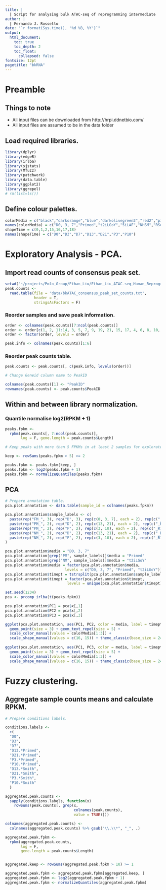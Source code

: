 ```yaml
---
title: | 
  | Script for analysing bulk ATAC-seq of reprogramming intermediate
author: |
  | Fernando J. Rossello
date: "`r format(Sys.time(), '%d %B, %Y')`"
output: 
  html_document:
    toc: true
    toc_depth: 2
    toc_float: 
      collapsed: false
fontsize: 12pt
pagetitle: "bkRNA"
---
```


# Preamble
## Things to note
- All input files can be downloaded from http://hrpi.ddnetbio.com/
- All input files are assumed to be in the data folder

## Load required libraries.

```r
library(dplyr)
library(edgeR)
library(irlba)
library(sjstats)
library(Mfuzz)
library(patchwork)
library(data.table)
library(ggplot2)
library(ggrepel)
# rm(list=ls())
```
## Define colour palettes.

```r

colorMedia = c("black","darkorange","blue","darkolivegreen2","red2","pink2")
names(colorMedia) = c("D0, 3, 7","Primed","t2iLGoY","5iLAF","NHSM","RSeT")
shapeTime = c(0,1,2,15,16,17,18)
names(shapeTime) = c("D0","D3","D7","D13","D21","P3","P10")
```

# Exploratory Analysis - PCA.
## Import read counts of consensus peak set.
```r
setwd("~/projects/Polo_Group/Ethan_Liu/Ethan_Liu_ATAC-seq_Human_Reprogramming_human_samples/analysis/R/scripts/github")
peak.counts <-
  read.table(file = "data/bkATAC_consensus_peak_set_counts.txt",
             header = T,
             stringsAsFactors = F)
```

### Reorder samples and save peak information.
```r
order <- colnames(peak.counts)[7:ncol(peak.counts)]
order <- order[c(1, 2, 11:14, 3, 5, 7, 9, 19, 21, 15, 17, 4, 6, 8, 10, 20, 22, 16, 18)]
order <- factor(order, levels = order)

peak.info <- colnames(peak.counts)[1:6]
```

### Reorder peak counts table.

```r

peak.counts <- peak.counts[, c(peak.info, levels(order))]

# Change Geneid column name to PeakID

colnames(peak.counts)[1] <- "PeakID"
rownames(peak.counts) <- peak.counts$PeakID
```

## Within and between library normalization.

### Quantile normalise log2(RPKM + 1)

```r

peaks.fpkm <-
  rpkm(peak.counts[, 7:ncol(peak.counts)],
       log = F, gene.length = peak.counts$Length)

# Keep peaks with more than 5 FPKMs in at least 2 samples for exploratory analysis.

keep <- rowSums(peaks.fpkm > 5) >= 2

peaks.fpkm <- peaks.fpkm[keep, ]
peaks.fpkm <- log2(peaks.fpkm + 1)
peaks.fpkm <- normalizeQuantiles(peaks.fpkm)
```

## PCA 

```r
# Prepare annotation table.
pca.plot.annotation <- data.table(sample_id = colnames(peaks.fpkm))

pca.plot.annotation$sample_labels <- c(
  paste(rep("FM_", 3), rep("D", 3), rep(c(0, 3, 7), each = 2), rep(c("_R1", "_R2")), sep = ""),
  paste(rep("PM_", 2), rep("D", 2), rep(c(13, 21), each = 2), rep(c("_R1", "_R2")), sep = ""),
  paste(rep("PM_", 2), rep("P", 2), rep(c(3, 10), each = 2), rep(c("_R1", "_R2")), sep = ""),
  paste(rep("NM_", 2), rep("D", 2), rep(c(13, 21), each = 2), rep(c("_R1", "_R2")), sep = ""),
  paste(rep("NM_", 2), rep("P", 2), rep(c(3, 10), each = 2), rep(c("_R1", "_R2")), sep = "")
)

pca.plot.annotation$media = "D0, 3, 7"
pca.plot.annotation[grep("PM", sample_labels)]$media = "Primed"
pca.plot.annotation[grep("NM", sample_labels)]$media = "t2iLGoY"
pca.plot.annotation$media = factor(pca.plot.annotation$media, 
                           levels = c("D0, 3, 7", "Primed", "t2iLGoY"))
pca.plot.annotation$timept = tstrsplit(pca.plot.annotation$sample_labels, "_")[[2]]
pca.plot.annotation$timept = factor(pca.plot.annotation$timept, 
                            levels = unique(pca.plot.annotation$timept))

set.seed(1234)
pca <- prcomp_irlba(t(peaks.fpkm))

pca.plot.annotation$PC1 = pca$x[,1]
pca.plot.annotation$PC2 = pca$x[,2]
pca.plot.annotation$PC3 = pca$x[,3]

ggplot(pca.plot.annotation, aes(PC1, PC2, color = media, label = timept)) +
  geom_point(size = 3) + geom_text_repel(size = 5) +
  scale_color_manual(values = colorMedia[1:3]) +
  scale_shape_manual(values = c(16, 15)) + theme_classic(base_size = 24)
  
ggplot(pca.plot.annotation, aes(PC1, PC3, color = media, label = timept)) +
  geom_point(size = 3) + geom_text_repel(size = 5) +
  scale_color_manual(values = colorMedia[1:3]) +
  scale_shape_manual(values = c(16, 15)) + theme_classic(base_size = 24)


```

# Fuzzy clustering.
## Aggregate sample counts means and calculate RPKM.


```r
# Prepare conditions labels.

conditions.labels <-
  c(
  "D0",
  "D3",
  "D7",
  "D13.*Primed",
  "D21.*Primed",
  "P3.*Primed",
  "P10.*Primed",
  "D13.*Smith",
  "D21.*Smith",
  "P3.*Smith",
  "P10.*Smith"
  )

aggregated.peak.counts <-
  sapply(conditions.labels, function(x)
    rowSums(peak.counts[, grep(x,
                               colnames(peak.counts),
                               value = TRUE)]))

colnames(aggregated.peak.counts) <-
  colnames(aggregated.peak.counts) %>% gsub("\\.\\*", "_", .)

aggregated.peak.fpkm <-
  rpkm(aggregated.peak.counts,
       log = F,
       gene.length = peak.counts$Length)


aggregated.keep <- rowSums(aggregated.peak.fpkm > 10) >= 1

aggregated.peak.fpkm <- aggregated.peak.fpkm[aggregated.keep, ]
aggregated.peak.fpkm <- log2(aggregated.peak.fpkm + 1)
aggregated.peak.fpkm <- normalizeQuantiles(aggregated.peak.fpkm)

```
